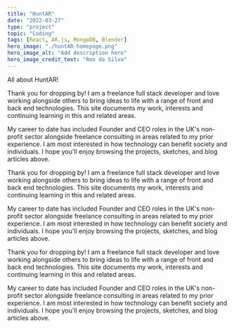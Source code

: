 ```yaml
---
title: "HuntAR"
date: "2022-03-27"
type: "project"
topic: "Coding"
tags: [React, AR.js, MongoDB, Blender]
hero_image: "./huntAR-homepage.png"
hero_image_alt: "Add description here"
hero_image_credit_text: "Roo da Silva"
---
```


All about HuntAR!

Thank you for dropping by! I am a freelance full stack developer and love working alongside others to bring ideas to life with a range of front and back end technologies. This site documents my work, interests and continuing learning in this and related areas.

My career to date has included Founder and CEO roles in the UK's non-profit sector alongside freelance consulting in areas related to my prior experience. I am most interested in how technology can benefit society and individuals. I hope you'll enjoy browsing the projects, sketches, and blog articles above.

Thank you for dropping by! I am a freelance full stack developer and love working alongside others to bring ideas to life with a range of front and back end technologies. This site documents my work, interests and continuing learning in this and related areas.

My career to date has included Founder and CEO roles in the UK's non-profit sector alongside freelance consulting in areas related to my prior experience. I am most interested in how technology can benefit society and individuals. I hope you'll enjoy browsing the projects, sketches, and blog articles above.

Thank you for dropping by! I am a freelance full stack developer and love working alongside others to bring ideas to life with a range of front and back end technologies. This site documents my work, interests and continuing learning in this and related areas.

My career to date has included Founder and CEO roles in the UK's non-profit sector alongside freelance consulting in areas related to my prior experience. I am most interested in how technology can benefit society and individuals. I hope you'll enjoy browsing the projects, sketches, and blog articles above.